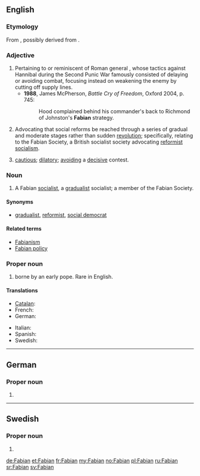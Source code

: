 {{also|Fabián}}
==English==

===Etymology===
From {{etyl|la}} {{term|Fabianus||belonging to Fabius|lang=la}}, possibly derived from {{term|faba||bean|lang=la}}.

===Adjective===
{{en-adj}}

# Pertaining to or reminiscent of Roman general {{w|Fabius Maximus}}, whose tactics against Hannibal during the Second Punic War famously consisted of delaying or avoiding combat, focusing instead on weakening the enemy by cutting off supply lines.
#*'''1988''', James McPherson, ''Battle Cry of Freedom'', Oxford 2004, p. 745:
#*:Hood complained behind his commander's back to Richmond of Johnston's '''Fabian''' strategy. 
# Advocating that social reforms be reached through a series of gradual and moderate stages rather than sudden [[revolution]]; specifically, relating to the Fabian Society, a British socialist society advocating [[reformist]] [[socialism]].
# {{by extension}} [[cautious]]; [[dilatory]]; [[avoiding]] a [[decisive]] contest.

===Noun===
{{en-noun}}

# A Fabian [[socialist]], a [[gradualist]] socialist; a member of the Fabian Society.

====Synonyms====
* {{sense|gradualist socialist}} [[gradualist]], [[reformist]], [[social democrat]]

====Related terms====
* [[Fabianism]]
* [[Fabian policy]]

===Proper noun===
{{en-proper noun}}

# {{given name|male|from=Latin}} borne by an early pope. Rare in English.

====Translations====
{{trans-top|male given name}}
* [[Catalan]]: {{t|ca|Fabià}}
* French: {{t+|fr|Fabien}}
* German: {{t+|de|Fabian}}
{{trans-mid}}
* Italian: {{t+|it|Fabiano}}
* Spanish: {{t-|es|Fabián}}
* Swedish: {{t+|sv|Fabian}}
{{trans-bottom}}

----

==German==

===Proper noun===
{{infl|de|proper noun}}

# {{given name|male|lang=de}}

----

==Swedish==

===Proper noun===
{{infl|sv|proper noun}}

# {{given name|male|lang=sv}}

[[de:Fabian]]
[[et:Fabian]]
[[fr:Fabian]]
[[my:Fabian]]
[[no:Fabian]]
[[pl:Fabian]]
[[ru:Fabian]]
[[sr:Fabian]]
[[sv:Fabian]]